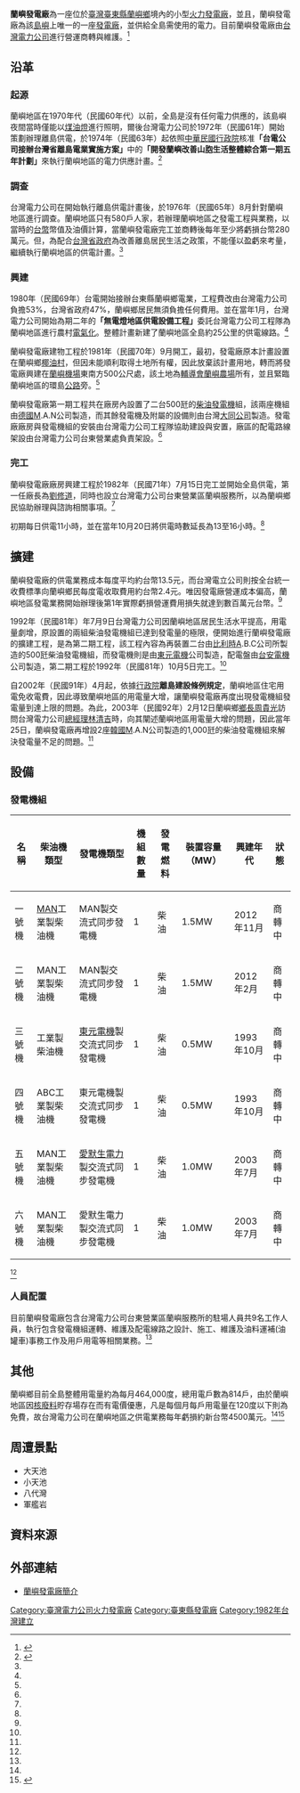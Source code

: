 {{Infobox power station 
| name               = 蘭嶼發電廠<br><small>Lanyu Power Plant
| official_name      = [[台灣電力公司|台灣電力公司]]蘭嶼發電廠
| image              = 蘭嶼電廠.jpg
| image_size         = 300px
| image_caption      = 蘭嶼發電廠
| image_alt          = 
| location_map       = Taiwan
| location_map_width = 
| location_map_text  = 
| lat_d     = 22
| lat_m     = 1
| lat_s     = 33.7
| lat_NS    = N
| long_d    = 121
| long_m    = 32
| long_s    = 24
| long_EW   = E
| coordinates_type   = type:landmark
| coordinates_display= inline,title
| coordinates_ref    = 
|country             = {{ROC-TW}}
|location              = [[臺東縣|臺東縣]][[蘭嶼鄉|蘭嶼鄉]]台東縣蘭嶼鄉紅頭村漁人145號
|owner               = [[台灣電力公司|台灣電力公司]]
|operator            = [[台灣電力公司|台灣電力公司]][[台東區營業處|台東區營業處]]
|developer           = [[台灣電力公司|台灣電力公司]][[施工隊|施工隊]]（今營建處綜合施工處）
| construction_began = 1981年
|commissioned        = 1982年
| cost               = 
| licence_expires    = 
| decommissioned     = 
|status              = O
| th_fuel_primary        = [[柴油|柴油]]
| th_fuel_secondary      = 
| th_fuel_tertiary       = 
| th_technology          = 柴油引擎發電
| th_feed_mine           = 
| th_cogeneration        = 
| th_combined_cycle      = 無
| th_cooling_source      = 空氣冷卻
| ps_annual_generation   = 556萬8千度電
|turbine_manu_other  = {{GER}}[[M.A.N|M.A.N]]公司<br>{{BEL}}[[A.B.C|A.B.C]]公司<br>{{KOR}}[[M.A.N|M.A.N]]公司
|generation_units    = 6部
|installed_capacity  = 6MW
| website            = [https://www.taipower.com.tw/tc/news_noclassify_info.aspx?id=4352&chk=bcc6af50-e70b-4711-9d2b-96c2f2579631&mid=334&param=pn%3d1%26mid%3d334%26key%3d 蘭嶼電廠簡介]
| as_of              = 
| extra              = 
|constructor=[[台灣電力公司|台灣電力公司]]}}
'''蘭嶼發電廠'''為一座位於[[臺灣|臺灣]][[臺東縣|臺東縣]][[蘭嶼鄉|蘭嶼鄉]]境內的小型[[火力發電廠|火力發電廠]]，並且，蘭嶼發電廠為該[[島嶼|島嶼]]上唯一的一座[[發電廠|發電廠]]，並供給全島需使用的電力。目前蘭嶼發電廠由[[台灣電力公司|台灣電力公司]]進行營運商轉與維護。<ref name="台灣電力公司 台東營業處沿革">{{cite web |url=http://branch.taipower.com.tw/Content/Messagess/contents.aspx?SiteID=564732647050047760&MmmID=564744730230241333 |title=台灣電力公司 台東營業處沿革 |accessdate=2015-02-10 |archive-date=2015-02-08 |archive-url=https://web.archive.org/web/20150208185342/http://branch.taipower.com.tw/Content/Messagess/contents.aspx?SiteID=564732647050047760&MmmID=564744730230241333 |dead-url=no }}</ref>

== 沿革 ==
=== 起源 ===

蘭嶼地區在1970年代（民國60年代）以前，全島是沒有任何電力供應的，該島嶼夜間當時僅能以[[煤油燈|煤油燈]]進行照明，爾後台灣電力公司於1972年（民國61年）開始策劃辦理離島供電，於1974年（民國63年）起依照[[中華民國|中華民國]][[行政院|行政院]]核准'''「台電公司接辦台灣省離島電業實施方案」'''中的'''「開發蘭嶼改善山胞生活整體綜合第一期五年計劃」'''來執行蘭嶼地區的電力供應計畫。<ref name="蘭嶼的故事 蘭嶼發電廠 吳天明">{{cite web |url=http://www.tri.org.tw/per/67/P04.pdf |title=蘭嶼的故事 蘭嶼發電廠 吳天明 |accessdate=2015-02-10 |archive-date=2016-05-08 |archive-url=https://web.archive.org/web/20160508142854/http://www.tri.org.tw/per/67/P04.pdf |dead-url=no }}</ref>

=== 調查 ===

台灣電力公司在開始執行離島供電計畫後，於1976年（民國65年）8月針對蘭嶼地區進行調查。蘭嶼地區只有580戶人家，若辦理蘭嶼地區之發電工程與業務，以當時的[[台幣|台幣]]幣值及油價計算，當蘭嶼發電廠完工並商轉後每年至少將虧損台幣280萬元。但，為配合[[台灣省政府|台灣省政府]]為改善離島居民生活之政策，不能僅以盈虧來考量，繼續執行蘭嶼地區的供電計畫。<ref name="蘭嶼的故事 蘭嶼發電廠 吳天明"/>

=== 興建 ===

1980年（民國69年）台電開始接辦台東縣蘭嶼鄉電業，工程費改由台灣電力公司負擔53%，台灣省政府47%，蘭嶼鄉居民無須負擔任何費用。並在當年1月，台灣電力公司開始為期二年的'''「無電燈地區供電設備工程」'''委託台灣電力公司工程隊為蘭嶼地區進行農村[[電氣化|電氣化]]。整體計畫新建了蘭嶼地區全島約25公里的供電線路。<ref name="蘭嶼的故事 蘭嶼發電廠 吳天明"/>

蘭嶼發電廠建物工程於1981年（民國70年）9月開工，最初，發電廠原本計畫設置在蘭嶼鄉[[椰油村|椰油村]]，但因未能順利取得土地所有權，因此放棄該計畫用地，轉而將發電廠興建在[[蘭嶼機場|蘭嶼機場]]東南方500公尺處，該土地為[[輔導會|輔導會]][[蘭嶼農場|蘭嶼農場]]所有，並且緊臨蘭嶼地區的環島[[公路|公路]]旁。<ref name="蘭嶼的故事 蘭嶼發電廠 吳天明"/>

蘭嶼發電廠第一期工程共在廠房內設置了二台500瓩的[[柴油|柴油]][[發電機|發電機]]組，該兩座機組由[[德國|德國]]M.A.N公司製造，而其餘發電機及附屬的設備則由台灣[[大同公司|大同公司]]製造。發電廠廠房與發電機組的安裝由台灣電力公司工程隊協助建設與安置，廠區的配電路線架設由台灣電力公司台東營業處負責架設。<ref name="蘭嶼的故事 蘭嶼發電廠 吳天明"/>

=== 完工 ===

蘭嶼發電廠廠房興建工程於1982年（民國71年）7月15日完工並開始全島供電，第一任廠長為[[劉修道|劉修道]]，同時也設立台灣電力公司台東營業區蘭嶼服務所，以為蘭嶼鄉民協助辦理與諮詢相關事項。<ref name="蘭嶼的故事 蘭嶼發電廠 吳天明"/>

初期每日供電11小時，並在當年10月20日將供電時數延長為13至16小時。<ref name="蘭嶼的故事 蘭嶼發電廠 吳天明"/>

== 擴建 ==

蘭嶼發電廠的供電業務成本每度平均約台幣13.5元，而台灣電立公司則按全台統一收費標準向蘭嶼鄉民每度電收取費用約台幣2.4元。唯因發電廠營運成本偏高，蘭嶼地區發電業務開始辦理後第1年實際虧損營運費用損失就達到數百萬元台幣。<ref name="蘭嶼的故事 蘭嶼發電廠 吳天明"/>

1992年（民國81年）年7月9日台灣電力公司因蘭嶼地區居民生活水平提高，用電量劇增，原設置的兩組柴油發電機組已達到發電量的極限，便開始進行蘭嶼發電廠的擴建工程，是為第二期工程，該工程內容為再裝置二台由[[比利時|比利時]]A.B.C公司所製造的500瓩柴油發電機組，而發電機則是由[[東元電機|東元電機]]公司製造，配電盤由[[台安電機|台安電機]]公司製造，第二期工程於1992年（民國81年）10月5日完工。<ref name="蘭嶼的故事 蘭嶼發電廠 吳天明"/>

自2002年（民國91年）4月起，依據[[行政院|行政院]]'''離島建設條例規定'''，蘭嶼地區住宅用電免收電費，因此導致蘭嶼地區的用電量大增，讓蘭嶼發電廠再度出現發電機組發電量到達上限的問題。為此，2003年（民國92年）2月12日蘭嶼鄉[[鄉長|鄉長]][[周貴光|周貴光]]訪問台灣電力公司[[總經理|總經理]][[林清吉|林清吉]]時，向其闡述蘭嶼地區用電量大增的問題，因此當年25日，蘭嶼發電廠再增設2座[[韓國|韓國]]M.A.N公司製造的1,000瓩的柴油發電機組來解決發電量不足的問題。<ref name="蘭嶼的故事 蘭嶼發電廠 吳天明"/>

== 設備 ==
=== 發電機組 ===
{| class="wikitable "
|-
! 名稱 !!  柴油機類型 !!  發電機類型 !! 機組數量 !! 發電燃料 !! 裝置容量（MW）!! 興建年代 !! 狀態 
|- 
| 一號機 || {{GER}}[[MAN集團|MAN]]工業製柴油機 || {{GER}}MAN製交流式同步發電機 || 1 || 柴油 || 1.5MW || 2012年11月 || 商轉中
|- 
| 二號機 || {{GER}}MAN工業製柴油機 || {{GER}}MAN製交流式同步發電機 || 1 || 柴油 || 1.5MW || 2012年2月 || 商轉中
|- 
| 三號機 || {{BEL}}{{tsl|en|Anglo Belgian Corporation|盎格魯比利時公司|ABC}}工業製柴油機 || {{TWN}}[[東元電機|東元電機]]製交流式同步發電機 || 1 || 柴油 || 0.5MW || 1993年10月 || 商轉中
|-
| 四號機 || {{BEL}}ABC工業製柴油機 || {{TWN}}東元電機製交流式同步發電機 || 1 || 柴油 || 0.5MW || 1993年10月 || 商轉中
|-
| 五號機 || {{GER}}MAN工業製柴油機 || {{USA}}[[艾默生電氣公司|愛默生電力]]製交流式同步發電機 || 1 || 柴油 || 1.0MW || 2003年7月 || 商轉中
|- 
| 六號機 || {{GER}}MAN工業製柴油機 || {{USA}}愛默生電力製交流式同步發電機 || 1 || 柴油 || 1.0MW || 2003年7月 || 商轉中
|}
<ref name="蘭嶼的故事 蘭嶼發電廠 吳天明"/>

=== 人員配置 ===

目前蘭嶼發電廠包含台灣電力公司台東營業區蘭嶼服務所的駐場人員共9名工作人員，執行包含發電機組運轉、維護及配電線路之設計、施工、維護及油料運補(油罐車)事務工作及用戶用電等相關業務。<ref name="蘭嶼的故事 蘭嶼發電廠 吳天明"/>

== 其他 ==

蘭嶼鄉目前全島整體用電量約為每月464,000度，總用電戶數為814戶，由於蘭嶼地區因[[核廢料|核廢料]]貯存場存在而有電價優惠，凡是每個月每戶用電量在120度以下則為免費，故台灣電力公司在蘭嶼地區之供電業務每年虧損約新台幣4500萬元。<ref name="台灣電力公司 台東營業處沿革"/><ref>{{cite web |url=http://bedrock.ccl.ttct.edu.tw/ResourceShow.aspx?CID=1419 |title=台東文化磐石 蘭嶼發電廠 |accessdate=2015-02-10 |deadurl=yes |archiveurl=https://web.archive.org/web/20140407095106/http://bedrock.ccl.ttct.edu.tw/ResourceShow.aspx?CID=1419 |archivedate=2014-04-07 }}</ref>

== 周遭景點 ==

* 大天池
* 小天池
* 八代灣
* 軍艦岩

== 資料來源 ==
{{Reflist}}

== 外部連結 ==
*[https://www.taipower.com.tw/tc/news_noclassify_info.aspx?id=4352&chk=bcc6af50-e70b-4711-9d2b-96c2f2579631&mid=334&param=pn%3d1%26mid%3d334%26key%3d 蘭嶼發電廠簡介] 

{{臺東縣發電廠}}
{{台灣發電廠}}

[[Category:臺灣電力公司火力發電廠|Category:臺灣電力公司火力發電廠]]
[[Category:臺東縣發電廠|Category:臺東縣發電廠]]

[[Category:1982年台灣建立|Category:1982年台灣建立]]